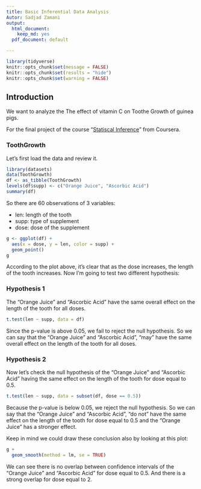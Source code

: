 ```yaml
---
title: Basic Inferential Data Analysis
Autor: Sadjad Zamani
output:
  html_document:
    keep_md: yes
  pdf_document: default

---
```

```r
library(tidyverse)
knitr::opts_chunk$set(message = FALSE)
knitr::opts_chunk$set(results = "hide")
knitr::opts_chunk$set(warning = FALSE)
```

## Introduction
We want to analyze the The effect of vitamin C on Toothe Growth of guinea pigs.

For the final project of the course "[Statiscal Inference](https://www.coursera.org/learn/statistical-inference)" 
from Coursera.


### ToothGrowth
Let's first load the data and review it.

```r
library(datasets)
data(ToothGrowth)
df <- as_tibble(ToothGrowth)
levels(df$supp) <- c("Orange Juice", "Ascorbic Acid")
summary(df)
```

So there are 60 observations of 3 variables:

- len: length of the tooth
- supp: type of supplement
- dose: dose of the supplement

```r
g <- ggplot(df) +
  aes(x = dose, y = len, color = supp) +
  geom_point()
g
```

According to the plot above, it's clear that as the dose increases, the length of the tooth increases.
Now I'm going to test two different hypothesis:

### Hypothesis 1
The "Orange Juice" and "Ascorbic Acid" have the same overall effect on the length of the tooth for all doses.

```r
t.test(len ~ supp, data = df)
```

Since the p-value is above 0.05, we fail to reject the null hypothesis. So we can say that the "Orange Juice" and "Ascorbic Acid", "may" have the same overall effect on the length of the tooth for all doses.

### Hypothesis 2

Now let's check the null hypothesis of the "Orange Juice" and "Ascorbic Acid" having the same effect on the length of the tooth for dose equal to 0.5.

```r
t.test(len ~ supp, data = subset(df, dose == 0.5))
```

Because the p-value is below 0.05, we reject the null hypothesis. So we can say that the "Orange Juice" and "Ascorbic Acid", "do not" have the same effect on the length of the tooth for dose equal to 0.5 and the "Orange Juice" has a stronger effect.

Keep in mind we could draw these conclusion also by looking at this plot:

```r
g +
  geom_smooth(method = lm, se = TRUE)
```

We can see there is no overlap between confidence intervals of the "Orange Juice" and "Ascorbic Acid" for dose equal to 0.5. And there is a strong overlap for dose equal to 2.